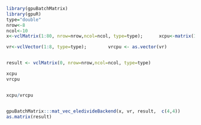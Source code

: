 <!--
%\VignetteEngine{knitr::knitr}
%\VignetteIndexEntry{matrix_divide_vector}
-->


```r
library(gpuBatchMatrix)
library(gpuR)
type="double"
nrow<-8
ncol<-10
x<-vclMatrix(1:80, nrow=nrow,ncol=ncol, type=type);      xcpu<-matrix(1:80, nrow=nrow,ncol=ncol)

vr<-vclVector(1:8, type=type);        vrcpu <- as.vector(vr)


result <- vclMatrix(0, nrow=nrow,ncol=ncol, type=type)

xcpu 
vrcpu


xcpu/vrcpu


gpuBatchMatrix:::mat_vec_eledivideBackend(x, vr, result,  c(4,4))
as.matrix(result)

```
